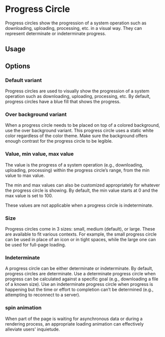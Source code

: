 
<Meta of={ProgressCircleStories} />


# Progress Circle

Progress circles show the progression of a system operation such as downloading, uploading, processing, etc. in a visual way. They can represent determinate or indeterminate progress.

## Usage

<Unstyled>
  <MainView />
</Unstyled>

<Canvas of={ProgressCircleStories.Default} sourceState="shown" />

## Options

### Default variant

Progress circles are used to visually show the progression of a
system operation such as downloading, uploading, processing, etc. By
default, progress circles have a blue fill that shows the progress.

<Unstyled>
  <DefaultVariantView />
</Unstyled>

### Over background variant

When a progress circle needs to be placed on top of a colored
background, use the over background variant. This progress circle
uses a static white color regardless of the color theme. Make sure
the background offers enough contrast for the progress circle to be
legible.

<Unstyled>
  <OverBackgroundVariantView />
</Unstyled>

### Value, min value, max value

The value is the progress of a system operation (e.g., downloading,
uploading, processing) within the progress circle’s range, from the
min value to max value.

The min and max values can also be customized appropriately for
whatever the progress circle is showing. By default, the min value
starts at 0 and the max value is set to 100.

These values are not applicable when a progress circle is
indeterminate.

<Unstyled>
  <MinMaxValueView />
</Unstyled>

### Size

Progress circles come in 3 sizes: small, medium (default), or large.
These are available to fit various contexts. For example, the small
progress circle can be used in place of an icon or in tight spaces,
while the large one can be used for full-page loading.

<Unstyled>
  <SizeView />
</Unstyled>

### Indeterminate

A progress circle can be either determinate or indeterminate. By
default, progress circles are determinate. Use a determinate
progress circle when progress can be calculated against a specific
goal (e.g., downloading a file of a known size). Use an
indeterminate progress circle when progress is happening but the
time or effort to completion can’t be determined (e.g., attempting
to reconnect to a server).

<Unstyled>
  <IndeterminateView />
</Unstyled>

### spin animation

When part of the page is waiting for asynchronous data or during a
rendering process, an appropriate loading animation can effectively
alleviate users' inquietude.

<Unstyled>
  <SpinView />
</Unstyled>
